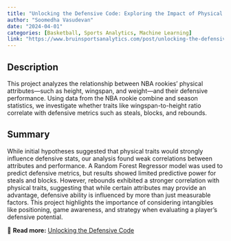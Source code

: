 ```yaml
---
title: "Unlocking the Defensive Code: Exploring the Impact of Physical Attributes on NBA Rookie Defense"
author: "Soomedha Vasudevan"
date: "2024-04-01"
categories: [Basketball, Sports Analytics, Machine Learning]
link: "https://www.bruinsportsanalytics.com/post/unlocking-the-defensive-code"
---
```


## Description  
This project analyzes the relationship between NBA rookies' physical attributes—such as height, wingspan, and weight—and their defensive performance. Using data from the NBA rookie combine and season statistics, we investigate whether traits like wingspan-to-height ratio correlate with defensive metrics such as steals, blocks, and rebounds.  

## Summary  
While initial hypotheses suggested that physical traits would strongly influence defensive stats, our analysis found weak correlations between attributes and performance. A Random Forest Regressor model was used to predict defensive metrics, but results showed limited predictive power for steals and blocks. However, rebounds exhibited a stronger correlation with physical traits, suggesting that while certain attributes may provide an advantage, defensive ability is influenced by more than just measurable factors. This project highlights the importance of considering intangibles like positioning, game awareness, and strategy when evaluating a player’s defensive potential.  

🔗 **Read more:** [Unlocking the Defensive Code](https://www.bruinsportsanalytics.com/post/unlocking-the-defensive-code)  

